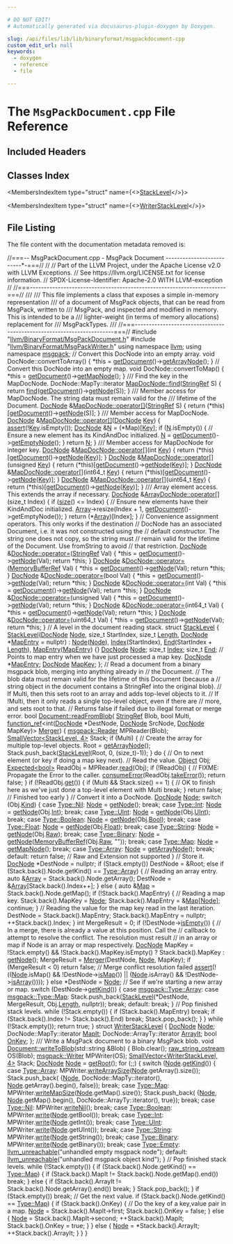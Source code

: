 ```yaml
---

# DO NOT EDIT!
# Automatically generated via docusaurus-plugin-doxygen by Doxygen.

slug: /api/files/lib/lib/binaryformat/msgpackdocument-cpp
custom_edit_url: null
keywords:
  - doxygen
  - reference
  - file

---
```





# The `MsgPackDocument.cpp` File Reference

<DoxygenPage pluginConfig={pluginConfig}>



## Included Headers

<IncludesList>
<IncludesListItem
  filePath="llvm/BinaryFormat/MsgPackDocument.h"
  permalink="/docs/api/files/include/include/llvm/include/llvm/binaryformat/msgpackdocument-h"
  isLocal="true" />
<IncludesListItem
  filePath="llvm/BinaryFormat/MsgPackWriter.h"
  permalink="/docs/api/files/include/include/llvm/include/llvm/binaryformat/msgpackwriter-h"
  isLocal="true" />
</IncludesList>

## Classes Index

<MembersIndex>

<MembersIndexItem
  type="struct"
  name={<><a href="/docs/api/structs/stacklevel">StackLevel</a></>}>
</MembersIndexItem>

<MembersIndexItem
  type="struct"
  name={<><a href="/docs/api/structs/writerstacklevel">WriterStackLevel</a></>}>
</MembersIndexItem>

</MembersIndex>


## File Listing

The file content with the documentation metadata removed is:

<ProgramListing>

<Link id="l00001" /><CodeLine lineNumber="1"><span class="doxyHighlightComment">//===-- MsgPackDocument.cpp - MsgPack Document --------------------------&#42;-===//</span></CodeLine>
<Link id="l00002" /><CodeLine lineNumber="2"><span class="doxyHighlightComment">//</span></CodeLine>
<Link id="l00003" /><CodeLine lineNumber="3"><span class="doxyHighlightComment">// Part of the LLVM Project, under the Apache License v2.0 with LLVM Exceptions.</span></CodeLine>
<Link id="l00004" /><CodeLine lineNumber="4"><span class="doxyHighlightComment">// See https://llvm.org/LICENSE.txt for license information.</span></CodeLine>
<Link id="l00005" /><CodeLine lineNumber="5"><span class="doxyHighlightComment">// SPDX-License-Identifier: Apache-2.0 WITH LLVM-exception</span></CodeLine>
<Link id="l00006" /><CodeLine lineNumber="6"><span class="doxyHighlightComment">//</span></CodeLine>
<Link id="l00007" /><CodeLine lineNumber="7"><span class="doxyHighlightComment">//===----------------------------------------------------------------------===//</span></CodeLine>
<Link id="l00008" /><CodeLine lineNumber="8"><span class="doxyHighlightComment">///</span></CodeLine>
<Link id="l00009" /><CodeLine lineNumber="9"><span class="doxyHighlightComment">/// This file implements a class that exposes a simple in-memory representation</span></CodeLine>
<Link id="l00010" /><CodeLine lineNumber="10"><span class="doxyHighlightComment">/// of a document of MsgPack objects, that can be read from MsgPack, written to</span></CodeLine>
<Link id="l00011" /><CodeLine lineNumber="11"><span class="doxyHighlightComment">/// MsgPack, and inspected and modified in memory. This is intended to be a</span></CodeLine>
<Link id="l00012" /><CodeLine lineNumber="12"><span class="doxyHighlightComment">/// lighter-weight (in terms of memory allocations) replacement for</span></CodeLine>
<Link id="l00013" /><CodeLine lineNumber="13"><span class="doxyHighlightComment">/// MsgPackTypes.</span></CodeLine>
<Link id="l00014" /><CodeLine lineNumber="14"><span class="doxyHighlightComment">///</span></CodeLine>
<Link id="l00015" /><CodeLine lineNumber="15"><span class="doxyHighlightComment">//===----------------------------------------------------------------------===//</span></CodeLine>
<Link id="l00016" /><CodeLine lineNumber="16"></CodeLine>
<Link id="l00017" /><CodeLine lineNumber="17"><span class="doxyHighlightPreprocessor">#include &quot;<a href="/docs/api/files/include/include/llvm/include/llvm/binaryformat/msgpackdocument-h">llvm/BinaryFormat/MsgPackDocument.h</a>&quot;</span></CodeLine>
<Link id="l00018" /><CodeLine lineNumber="18"><span class="doxyHighlightPreprocessor">#include &quot;<a href="/docs/api/files/include/include/llvm/include/llvm/binaryformat/msgpackwriter-h">llvm/BinaryFormat/MsgPackWriter.h</a>&quot;</span></CodeLine>
<Link id="l00019" /><CodeLine lineNumber="19"></CodeLine>
<Link id="l00020" /><CodeLine lineNumber="20"><span class="doxyHighlightKeyword">using namespace </span><span class="doxyHighlight"><a href="/docs/api/namespaces/llvm">llvm</a>;</span></CodeLine>
<Link id="l00021" /><CodeLine lineNumber="21"><span class="doxyHighlightKeyword">using namespace </span><span class="doxyHighlight"><a href="/docs/api/namespaces/llvm/msgpack">msgpack</a>;</span></CodeLine>
<Link id="l00022" /><CodeLine lineNumber="22"></CodeLine>
<Link id="l00023" /><CodeLine lineNumber="23"><span class="doxyHighlightComment">// Convert this DocNode into an empty array.</span></CodeLine>
<Link id="l00024" /><CodeLine lineNumber="24"><span class="doxyHighlightKeywordType">void</span><span class="doxyHighlight"> DocNode::convertToArray() &#123; &#42;</span><span class="doxyHighlightKeyword">this</span><span class="doxyHighlight"> = <a href="/docs/api/classes/llvm/msgpack/docnode/#afb24ac524a469733ad7e1cd3f1de9dc5">getDocument</a>()-&gt;<a href="/docs/api/classes/llvm/msgpack/document/#a6e361fdc7f6a0c9dd44e46c0f020b46e">getArrayNode</a>(); &#125;</span></CodeLine>
<Link id="l00025" /><CodeLine lineNumber="25"></CodeLine>
<Link id="l00026" /><CodeLine lineNumber="26"><span class="doxyHighlightComment">// Convert this DocNode into an empty map.</span></CodeLine>
<Link id="l00027" /><CodeLine lineNumber="27"><span class="doxyHighlightKeywordType">void</span><span class="doxyHighlight"> DocNode::convertToMap() &#123; &#42;</span><span class="doxyHighlightKeyword">this</span><span class="doxyHighlight"> = <a href="/docs/api/classes/llvm/msgpack/docnode/#afb24ac524a469733ad7e1cd3f1de9dc5">getDocument</a>()-&gt;<a href="/docs/api/classes/llvm/msgpack/document/#a47c7647f08d2672561d925ce3c291dd3">getMapNode</a>(); &#125;</span></CodeLine>
<Link id="l00028" /><CodeLine lineNumber="28"></CodeLine>
<Link id="l00029" /><CodeLine lineNumber="29"><span class="doxyHighlightComment">/// Find the key in the MapDocNode.</span></CodeLine>
<Link id="l00030" /><CodeLine lineNumber="30" lineLink="/docs/api/classes/llvm/msgpack/mapdocnode/#a2dea266109363b32fed08d85efa46523"><span class="doxyHighlight">DocNode::MapTy::iterator <a href="/docs/api/classes/llvm/msgpack/mapdocnode/#a27c125345231b036f832814134ea95b4">MapDocNode::find</a>(<a href="/docs/api/classes/llvm/stringref">StringRef</a> S) &#123;</span></CodeLine>
<Link id="l00031" /><CodeLine lineNumber="31"><span class="doxyHighlight">  </span><span class="doxyHighlightKeywordFlow">return</span><span class="doxyHighlight"> <a href="/docs/api/classes/llvm/msgpack/mapdocnode/#a27c125345231b036f832814134ea95b4">find</a>(<a href="/docs/api/classes/llvm/msgpack/docnode/#afb24ac524a469733ad7e1cd3f1de9dc5">getDocument</a>()-&gt;<a href="/docs/api/files/lib/lib/target/lib/target/amdgpu/lib/target/amdgpu/utils/amdgpudelayedmcexpr-cpp/#a3b9e43a5529fa7d4adb2bad70198c9bd">getNode</a>(S));</span></CodeLine>
<Link id="l00032" /><CodeLine lineNumber="32"><span class="doxyHighlight">&#125;</span></CodeLine>
<Link id="l00033" /><CodeLine lineNumber="33"></CodeLine>
<Link id="l00034" /><CodeLine lineNumber="34"><span class="doxyHighlightComment">/// Member access for MapDocNode. The string data must remain valid for the</span></CodeLine>
<Link id="l00035" /><CodeLine lineNumber="35"><span class="doxyHighlightComment">/// lifetime of the Document.</span></CodeLine>
<Link id="l00036" /><CodeLine lineNumber="36" lineLink="/docs/api/classes/llvm/msgpack/mapdocnode/#ab551a82cec3f48431086a831936b7b3e"><span class="doxyHighlight"><a href="/docs/api/classes/llvm/msgpack/docnode/#a0b25c4da6f9e05dd69ef15f988c426a3">DocNode</a> &amp;<a href="/docs/api/classes/llvm/msgpack/mapdocnode/#ab551a82cec3f48431086a831936b7b3e">MapDocNode::operator&#91;&#93;</a>(<a href="/docs/api/classes/llvm/stringref">StringRef</a> S) &#123;</span></CodeLine>
<Link id="l00037" /><CodeLine lineNumber="37"><span class="doxyHighlight">  </span><span class="doxyHighlightKeywordFlow">return</span><span class="doxyHighlight"> (&#42;</span><span class="doxyHighlightKeyword">this</span><span class="doxyHighlight">)&#91;<a href="/docs/api/classes/llvm/msgpack/docnode/#afb24ac524a469733ad7e1cd3f1de9dc5">getDocument</a>()-&gt;<a href="/docs/api/classes/llvm/msgpack/document/#a6d5fb2463b89c95b17ffffcef9cf7f4e">getNode</a>(S)&#93;;</span></CodeLine>
<Link id="l00038" /><CodeLine lineNumber="38"><span class="doxyHighlight">&#125;</span></CodeLine>
<Link id="l00039" /><CodeLine lineNumber="39"></CodeLine>
<Link id="l00040" /><CodeLine lineNumber="40"><span class="doxyHighlightComment">/// Member access for MapDocNode.</span></CodeLine>
<Link id="l00041" /><CodeLine lineNumber="41" lineLink="/docs/api/classes/llvm/msgpack/mapdocnode/#aeda90977a3a2d3a4ebf597cbd7b29694"><span class="doxyHighlight"><a href="/docs/api/classes/llvm/msgpack/docnode/#a0b25c4da6f9e05dd69ef15f988c426a3">DocNode</a> &amp;<a href="/docs/api/classes/llvm/msgpack/mapdocnode/#ab551a82cec3f48431086a831936b7b3e">MapDocNode::operator&#91;&#93;</a>(<a href="/docs/api/classes/llvm/msgpack/docnode/#a0b25c4da6f9e05dd69ef15f988c426a3">DocNode</a> <a href="/docs/api/namespaces/llvm/#a98c6256d0644613c6b5b3e2ef06ef5ce">Key</a>) &#123;</span></CodeLine>
<Link id="l00042" /><CodeLine lineNumber="42"><span class="doxyHighlight">  <a href="/docs/api/files/lib/lib/target/lib/target/amdgpu/silowercontrolflow-cpp/#a4868c5d81c5ccc98c47aeab6244346a0">assert</a>(!<a href="/docs/api/namespaces/llvm/#a98c6256d0644613c6b5b3e2ef06ef5ce">Key</a>.isEmpty());</span></CodeLine>
<Link id="l00043" /><CodeLine lineNumber="43"><span class="doxyHighlight">  <a href="/docs/api/classes/llvm/msgpack/docnode/#a0b25c4da6f9e05dd69ef15f988c426a3">DocNode</a> &amp;<a href="/docs/api/files/lib/lib/support/regcomp-c/#a0240ac851181b84ac374872dc5434ee4">N</a> = (&#42;Map)&#91;<a href="/docs/api/namespaces/llvm/#a98c6256d0644613c6b5b3e2ef06ef5ce">Key</a>&#93;;</span></CodeLine>
<Link id="l00044" /><CodeLine lineNumber="44"><span class="doxyHighlight">  </span><span class="doxyHighlightKeywordFlow">if</span><span class="doxyHighlight"> (<a href="/docs/api/files/lib/lib/support/regcomp-c/#a0240ac851181b84ac374872dc5434ee4">N</a>.isEmpty()) &#123;</span></CodeLine>
<Link id="l00045" /><CodeLine lineNumber="45"><span class="doxyHighlight">    </span><span class="doxyHighlightComment">// Ensure a new element has its KindAndDoc initialized.</span></CodeLine>
<Link id="l00046" /><CodeLine lineNumber="46"><span class="doxyHighlight">    <a href="/docs/api/files/lib/lib/support/regcomp-c/#a0240ac851181b84ac374872dc5434ee4">N</a> = <a href="/docs/api/classes/llvm/msgpack/docnode/#afb24ac524a469733ad7e1cd3f1de9dc5">getDocument</a>()-&gt;<a href="/docs/api/classes/llvm/msgpack/document/#a58d0878f182d83be836a4081448a16b1">getEmptyNode</a>();</span></CodeLine>
<Link id="l00047" /><CodeLine lineNumber="47"><span class="doxyHighlight">  &#125;</span></CodeLine>
<Link id="l00048" /><CodeLine lineNumber="48"><span class="doxyHighlight">  </span><span class="doxyHighlightKeywordFlow">return</span><span class="doxyHighlight"> <a href="/docs/api/files/lib/lib/support/regcomp-c/#a0240ac851181b84ac374872dc5434ee4">N</a>;</span></CodeLine>
<Link id="l00049" /><CodeLine lineNumber="49"><span class="doxyHighlight">&#125;</span></CodeLine>
<Link id="l00050" /><CodeLine lineNumber="50"></CodeLine>
<Link id="l00051" /><CodeLine lineNumber="51"><span class="doxyHighlightComment">/// Member access for MapDocNode for integer key.</span></CodeLine>
<Link id="l00052" /><CodeLine lineNumber="52" lineLink="/docs/api/classes/llvm/msgpack/mapdocnode/#ad0438521060cc6dfd4b8b72efe3001e0"><span class="doxyHighlight"><a href="/docs/api/classes/llvm/msgpack/docnode/#a0b25c4da6f9e05dd69ef15f988c426a3">DocNode</a> &amp;<a href="/docs/api/classes/llvm/msgpack/mapdocnode/#ab551a82cec3f48431086a831936b7b3e">MapDocNode::operator&#91;&#93;</a>(</span><span class="doxyHighlightKeywordType">int</span><span class="doxyHighlight"> <a href="/docs/api/namespaces/llvm/#a98c6256d0644613c6b5b3e2ef06ef5ce">Key</a>) &#123;</span></CodeLine>
<Link id="l00053" /><CodeLine lineNumber="53"><span class="doxyHighlight">  </span><span class="doxyHighlightKeywordFlow">return</span><span class="doxyHighlight"> (&#42;</span><span class="doxyHighlightKeyword">this</span><span class="doxyHighlight">)&#91;<a href="/docs/api/classes/llvm/msgpack/docnode/#afb24ac524a469733ad7e1cd3f1de9dc5">getDocument</a>()-&gt;<a href="/docs/api/classes/llvm/msgpack/document/#a6d5fb2463b89c95b17ffffcef9cf7f4e">getNode</a>(<a href="/docs/api/namespaces/llvm/#a98c6256d0644613c6b5b3e2ef06ef5ce">Key</a>)&#93;;</span></CodeLine>
<Link id="l00054" /><CodeLine lineNumber="54"><span class="doxyHighlight">&#125;</span></CodeLine>
<Link id="l00055" /><CodeLine lineNumber="55" lineLink="/docs/api/classes/llvm/msgpack/mapdocnode/#a1b037777503503f8a729ae8004625673"><span class="doxyHighlight"><a href="/docs/api/classes/llvm/msgpack/docnode/#a0b25c4da6f9e05dd69ef15f988c426a3">DocNode</a> &amp;<a href="/docs/api/classes/llvm/msgpack/mapdocnode/#ab551a82cec3f48431086a831936b7b3e">MapDocNode::operator&#91;&#93;</a>(</span><span class="doxyHighlightKeywordType">unsigned</span><span class="doxyHighlight"> <a href="/docs/api/namespaces/llvm/#a98c6256d0644613c6b5b3e2ef06ef5ce">Key</a>) &#123;</span></CodeLine>
<Link id="l00056" /><CodeLine lineNumber="56"><span class="doxyHighlight">  </span><span class="doxyHighlightKeywordFlow">return</span><span class="doxyHighlight"> (&#42;</span><span class="doxyHighlightKeyword">this</span><span class="doxyHighlight">)&#91;<a href="/docs/api/classes/llvm/msgpack/docnode/#afb24ac524a469733ad7e1cd3f1de9dc5">getDocument</a>()-&gt;<a href="/docs/api/classes/llvm/msgpack/document/#a6d5fb2463b89c95b17ffffcef9cf7f4e">getNode</a>(<a href="/docs/api/namespaces/llvm/#a98c6256d0644613c6b5b3e2ef06ef5ce">Key</a>)&#93;;</span></CodeLine>
<Link id="l00057" /><CodeLine lineNumber="57"><span class="doxyHighlight">&#125;</span></CodeLine>
<Link id="l00058" /><CodeLine lineNumber="58" lineLink="/docs/api/classes/llvm/msgpack/mapdocnode/#a43d0afd4345b22cc90030df145e32140"><span class="doxyHighlight"><a href="/docs/api/classes/llvm/msgpack/docnode/#a0b25c4da6f9e05dd69ef15f988c426a3">DocNode</a> &amp;<a href="/docs/api/classes/llvm/msgpack/mapdocnode/#ab551a82cec3f48431086a831936b7b3e">MapDocNode::operator&#91;&#93;</a>(int64&#95;t <a href="/docs/api/namespaces/llvm/#a98c6256d0644613c6b5b3e2ef06ef5ce">Key</a>) &#123;</span></CodeLine>
<Link id="l00059" /><CodeLine lineNumber="59"><span class="doxyHighlight">  </span><span class="doxyHighlightKeywordFlow">return</span><span class="doxyHighlight"> (&#42;</span><span class="doxyHighlightKeyword">this</span><span class="doxyHighlight">)&#91;<a href="/docs/api/classes/llvm/msgpack/docnode/#afb24ac524a469733ad7e1cd3f1de9dc5">getDocument</a>()-&gt;<a href="/docs/api/classes/llvm/msgpack/document/#a6d5fb2463b89c95b17ffffcef9cf7f4e">getNode</a>(<a href="/docs/api/namespaces/llvm/#a98c6256d0644613c6b5b3e2ef06ef5ce">Key</a>)&#93;;</span></CodeLine>
<Link id="l00060" /><CodeLine lineNumber="60"><span class="doxyHighlight">&#125;</span></CodeLine>
<Link id="l00061" /><CodeLine lineNumber="61" lineLink="/docs/api/classes/llvm/msgpack/mapdocnode/#a84e54eb8048e5f3b4eca3f8e129fd598"><span class="doxyHighlight"><a href="/docs/api/classes/llvm/msgpack/docnode/#a0b25c4da6f9e05dd69ef15f988c426a3">DocNode</a> &amp;<a href="/docs/api/classes/llvm/msgpack/mapdocnode/#ab551a82cec3f48431086a831936b7b3e">MapDocNode::operator&#91;&#93;</a>(uint64&#95;t <a href="/docs/api/namespaces/llvm/#a98c6256d0644613c6b5b3e2ef06ef5ce">Key</a>) &#123;</span></CodeLine>
<Link id="l00062" /><CodeLine lineNumber="62"><span class="doxyHighlight">  </span><span class="doxyHighlightKeywordFlow">return</span><span class="doxyHighlight"> (&#42;</span><span class="doxyHighlightKeyword">this</span><span class="doxyHighlight">)&#91;<a href="/docs/api/classes/llvm/msgpack/docnode/#afb24ac524a469733ad7e1cd3f1de9dc5">getDocument</a>()-&gt;<a href="/docs/api/classes/llvm/msgpack/document/#a6d5fb2463b89c95b17ffffcef9cf7f4e">getNode</a>(<a href="/docs/api/namespaces/llvm/#a98c6256d0644613c6b5b3e2ef06ef5ce">Key</a>)&#93;;</span></CodeLine>
<Link id="l00063" /><CodeLine lineNumber="63"><span class="doxyHighlight">&#125;</span></CodeLine>
<Link id="l00064" /><CodeLine lineNumber="64"></CodeLine>
<Link id="l00065" /><CodeLine lineNumber="65"><span class="doxyHighlightComment">/// Array element access. This extends the array if necessary.</span></CodeLine>
<Link id="l00066" /><CodeLine lineNumber="66" lineLink="/docs/api/classes/llvm/msgpack/arraydocnode/#a9df88e85c1ec39c1604e13c22e38f3ef"><span class="doxyHighlight"><a href="/docs/api/classes/llvm/msgpack/docnode/#a0b25c4da6f9e05dd69ef15f988c426a3">DocNode</a> &amp;<a href="/docs/api/classes/llvm/msgpack/arraydocnode/#a9df88e85c1ec39c1604e13c22e38f3ef">ArrayDocNode::operator&#91;&#93;</a>(</span><span class="doxyHighlightKeywordType">size&#95;t</span><span class="doxyHighlight"> Index) &#123;</span></CodeLine>
<Link id="l00067" /><CodeLine lineNumber="67"><span class="doxyHighlight">  </span><span class="doxyHighlightKeywordFlow">if</span><span class="doxyHighlight"> (<a href="/docs/api/classes/llvm/msgpack/arraydocnode/#aea55f8d3f2ce25ead106e0ff9bc8f28f">size</a>() &lt;= Index) &#123;</span></CodeLine>
<Link id="l00068" /><CodeLine lineNumber="68"><span class="doxyHighlight">    </span><span class="doxyHighlightComment">// Ensure new elements have their KindAndDoc initialized.</span></CodeLine>
<Link id="l00069" /><CodeLine lineNumber="69"><span class="doxyHighlight">    <a href="/docs/api/classes/llvm/msgpack/docnode/#a603b51266c0e0421d37f7cc6cd6fb20b">Array</a>-&gt;resize(Index + 1, <a href="/docs/api/classes/llvm/msgpack/docnode/#afb24ac524a469733ad7e1cd3f1de9dc5">getDocument</a>()-&gt;getEmptyNode());</span></CodeLine>
<Link id="l00070" /><CodeLine lineNumber="70"><span class="doxyHighlight">  &#125;</span></CodeLine>
<Link id="l00071" /><CodeLine lineNumber="71"><span class="doxyHighlight">  </span><span class="doxyHighlightKeywordFlow">return</span><span class="doxyHighlight"> (&#42;<a href="/docs/api/classes/llvm/msgpack/docnode/#a603b51266c0e0421d37f7cc6cd6fb20b">Array</a>)&#91;Index&#93;;</span></CodeLine>
<Link id="l00072" /><CodeLine lineNumber="72"><span class="doxyHighlight">&#125;</span></CodeLine>
<Link id="l00073" /><CodeLine lineNumber="73"></CodeLine>
<Link id="l00074" /><CodeLine lineNumber="74"><span class="doxyHighlightComment">// Convenience assignment operators. This only works if the destination</span></CodeLine>
<Link id="l00075" /><CodeLine lineNumber="75"><span class="doxyHighlightComment">// DocNode has an associated Document, i.e. it was not constructed using the</span></CodeLine>
<Link id="l00076" /><CodeLine lineNumber="76"><span class="doxyHighlightComment">// default constructor. The string one does not copy, so the string must</span></CodeLine>
<Link id="l00077" /><CodeLine lineNumber="77"><span class="doxyHighlightComment">// remain valid for the lifetime of the Document. Use fromString to avoid</span></CodeLine>
<Link id="l00078" /><CodeLine lineNumber="78"><span class="doxyHighlightComment">// that restriction.</span></CodeLine>
<Link id="l00079" /><CodeLine lineNumber="79" lineLink="/docs/api/classes/llvm/msgpack/docnode/#a3b9b31645cb2a12ab5c315725ba367b1"><span class="doxyHighlight"><a href="/docs/api/classes/llvm/msgpack/docnode/#a0b25c4da6f9e05dd69ef15f988c426a3">DocNode</a> &amp;<a href="/docs/api/classes/llvm/msgpack/docnode/#add2f7af8865179511cd97536891b2a9b">DocNode::operator=</a>(<a href="/docs/api/classes/llvm/stringref">StringRef</a> Val) &#123;</span></CodeLine>
<Link id="l00080" /><CodeLine lineNumber="80"><span class="doxyHighlight">  &#42;</span><span class="doxyHighlightKeyword">this</span><span class="doxyHighlight"> = <a href="/docs/api/classes/llvm/msgpack/docnode/#afb24ac524a469733ad7e1cd3f1de9dc5">getDocument</a>()-&gt;<a href="/docs/api/classes/llvm/msgpack/document/#a6d5fb2463b89c95b17ffffcef9cf7f4e">getNode</a>(Val);</span></CodeLine>
<Link id="l00081" /><CodeLine lineNumber="81"><span class="doxyHighlight">  </span><span class="doxyHighlightKeywordFlow">return</span><span class="doxyHighlight"> &#42;</span><span class="doxyHighlightKeyword">this</span><span class="doxyHighlight">;</span></CodeLine>
<Link id="l00082" /><CodeLine lineNumber="82"><span class="doxyHighlight">&#125;</span></CodeLine>
<Link id="l00083" /><CodeLine lineNumber="83" lineLink="/docs/api/classes/llvm/msgpack/docnode/#ae799c9c9dda75bf386ee714a0db638a8"><span class="doxyHighlight"><a href="/docs/api/classes/llvm/msgpack/docnode/#a0b25c4da6f9e05dd69ef15f988c426a3">DocNode</a> &amp;<a href="/docs/api/classes/llvm/msgpack/docnode/#add2f7af8865179511cd97536891b2a9b">DocNode::operator=</a>(<a href="/docs/api/classes/llvm/memorybufferref">MemoryBufferRef</a> Val) &#123;</span></CodeLine>
<Link id="l00084" /><CodeLine lineNumber="84"><span class="doxyHighlight">  &#42;</span><span class="doxyHighlightKeyword">this</span><span class="doxyHighlight"> = <a href="/docs/api/classes/llvm/msgpack/docnode/#afb24ac524a469733ad7e1cd3f1de9dc5">getDocument</a>()-&gt;<a href="/docs/api/classes/llvm/msgpack/document/#a6d5fb2463b89c95b17ffffcef9cf7f4e">getNode</a>(Val);</span></CodeLine>
<Link id="l00085" /><CodeLine lineNumber="85"><span class="doxyHighlight">  </span><span class="doxyHighlightKeywordFlow">return</span><span class="doxyHighlight"> &#42;</span><span class="doxyHighlightKeyword">this</span><span class="doxyHighlight">;</span></CodeLine>
<Link id="l00086" /><CodeLine lineNumber="86"><span class="doxyHighlight">&#125;</span></CodeLine>
<Link id="l00087" /><CodeLine lineNumber="87" lineLink="/docs/api/classes/llvm/msgpack/docnode/#a85f28c20e0b68d334f63d60d21ab7109"><span class="doxyHighlight"><a href="/docs/api/classes/llvm/msgpack/docnode/#a0b25c4da6f9e05dd69ef15f988c426a3">DocNode</a> &amp;<a href="/docs/api/classes/llvm/msgpack/docnode/#add2f7af8865179511cd97536891b2a9b">DocNode::operator=</a>(</span><span class="doxyHighlightKeywordType">bool</span><span class="doxyHighlight"> Val) &#123;</span></CodeLine>
<Link id="l00088" /><CodeLine lineNumber="88"><span class="doxyHighlight">  &#42;</span><span class="doxyHighlightKeyword">this</span><span class="doxyHighlight"> = <a href="/docs/api/classes/llvm/msgpack/docnode/#afb24ac524a469733ad7e1cd3f1de9dc5">getDocument</a>()-&gt;<a href="/docs/api/classes/llvm/msgpack/document/#a6d5fb2463b89c95b17ffffcef9cf7f4e">getNode</a>(Val);</span></CodeLine>
<Link id="l00089" /><CodeLine lineNumber="89"><span class="doxyHighlight">  </span><span class="doxyHighlightKeywordFlow">return</span><span class="doxyHighlight"> &#42;</span><span class="doxyHighlightKeyword">this</span><span class="doxyHighlight">;</span></CodeLine>
<Link id="l00090" /><CodeLine lineNumber="90"><span class="doxyHighlight">&#125;</span></CodeLine>
<Link id="l00091" /><CodeLine lineNumber="91" lineLink="/docs/api/classes/llvm/msgpack/docnode/#a4f88e6587461103193f66c63999b6b36"><span class="doxyHighlight"><a href="/docs/api/classes/llvm/msgpack/docnode/#a0b25c4da6f9e05dd69ef15f988c426a3">DocNode</a> &amp;<a href="/docs/api/classes/llvm/msgpack/docnode/#add2f7af8865179511cd97536891b2a9b">DocNode::operator=</a>(</span><span class="doxyHighlightKeywordType">int</span><span class="doxyHighlight"> Val) &#123;</span></CodeLine>
<Link id="l00092" /><CodeLine lineNumber="92"><span class="doxyHighlight">  &#42;</span><span class="doxyHighlightKeyword">this</span><span class="doxyHighlight"> = <a href="/docs/api/classes/llvm/msgpack/docnode/#afb24ac524a469733ad7e1cd3f1de9dc5">getDocument</a>()-&gt;<a href="/docs/api/classes/llvm/msgpack/document/#a6d5fb2463b89c95b17ffffcef9cf7f4e">getNode</a>(Val);</span></CodeLine>
<Link id="l00093" /><CodeLine lineNumber="93"><span class="doxyHighlight">  </span><span class="doxyHighlightKeywordFlow">return</span><span class="doxyHighlight"> &#42;</span><span class="doxyHighlightKeyword">this</span><span class="doxyHighlight">;</span></CodeLine>
<Link id="l00094" /><CodeLine lineNumber="94"><span class="doxyHighlight">&#125;</span></CodeLine>
<Link id="l00095" /><CodeLine lineNumber="95" lineLink="/docs/api/classes/llvm/msgpack/docnode/#ad31b00a8fa469faa012f219a7f9466a1"><span class="doxyHighlight"><a href="/docs/api/classes/llvm/msgpack/docnode/#a0b25c4da6f9e05dd69ef15f988c426a3">DocNode</a> &amp;<a href="/docs/api/classes/llvm/msgpack/docnode/#add2f7af8865179511cd97536891b2a9b">DocNode::operator=</a>(</span><span class="doxyHighlightKeywordType">unsigned</span><span class="doxyHighlight"> Val) &#123;</span></CodeLine>
<Link id="l00096" /><CodeLine lineNumber="96"><span class="doxyHighlight">  &#42;</span><span class="doxyHighlightKeyword">this</span><span class="doxyHighlight"> = <a href="/docs/api/classes/llvm/msgpack/docnode/#afb24ac524a469733ad7e1cd3f1de9dc5">getDocument</a>()-&gt;<a href="/docs/api/classes/llvm/msgpack/document/#a6d5fb2463b89c95b17ffffcef9cf7f4e">getNode</a>(Val);</span></CodeLine>
<Link id="l00097" /><CodeLine lineNumber="97"><span class="doxyHighlight">  </span><span class="doxyHighlightKeywordFlow">return</span><span class="doxyHighlight"> &#42;</span><span class="doxyHighlightKeyword">this</span><span class="doxyHighlight">;</span></CodeLine>
<Link id="l00098" /><CodeLine lineNumber="98"><span class="doxyHighlight">&#125;</span></CodeLine>
<Link id="l00099" /><CodeLine lineNumber="99" lineLink="/docs/api/classes/llvm/msgpack/docnode/#a091cbf7795bca9759a7f6aa86c692dfc"><span class="doxyHighlight"><a href="/docs/api/classes/llvm/msgpack/docnode/#a0b25c4da6f9e05dd69ef15f988c426a3">DocNode</a> &amp;<a href="/docs/api/classes/llvm/msgpack/docnode/#add2f7af8865179511cd97536891b2a9b">DocNode::operator=</a>(int64&#95;t Val) &#123;</span></CodeLine>
<Link id="l00100" /><CodeLine lineNumber="100"><span class="doxyHighlight">  &#42;</span><span class="doxyHighlightKeyword">this</span><span class="doxyHighlight"> = <a href="/docs/api/classes/llvm/msgpack/docnode/#afb24ac524a469733ad7e1cd3f1de9dc5">getDocument</a>()-&gt;<a href="/docs/api/classes/llvm/msgpack/document/#a6d5fb2463b89c95b17ffffcef9cf7f4e">getNode</a>(Val);</span></CodeLine>
<Link id="l00101" /><CodeLine lineNumber="101"><span class="doxyHighlight">  </span><span class="doxyHighlightKeywordFlow">return</span><span class="doxyHighlight"> &#42;</span><span class="doxyHighlightKeyword">this</span><span class="doxyHighlight">;</span></CodeLine>
<Link id="l00102" /><CodeLine lineNumber="102"><span class="doxyHighlight">&#125;</span></CodeLine>
<Link id="l00103" /><CodeLine lineNumber="103" lineLink="/docs/api/classes/llvm/msgpack/docnode/#a0312cc6e961a6b29ea43d313e17f3009"><span class="doxyHighlight"><a href="/docs/api/classes/llvm/msgpack/docnode/#a0b25c4da6f9e05dd69ef15f988c426a3">DocNode</a> &amp;<a href="/docs/api/classes/llvm/msgpack/docnode/#add2f7af8865179511cd97536891b2a9b">DocNode::operator=</a>(uint64&#95;t Val) &#123;</span></CodeLine>
<Link id="l00104" /><CodeLine lineNumber="104"><span class="doxyHighlight">  &#42;</span><span class="doxyHighlightKeyword">this</span><span class="doxyHighlight"> = <a href="/docs/api/classes/llvm/msgpack/docnode/#afb24ac524a469733ad7e1cd3f1de9dc5">getDocument</a>()-&gt;<a href="/docs/api/classes/llvm/msgpack/document/#a6d5fb2463b89c95b17ffffcef9cf7f4e">getNode</a>(Val);</span></CodeLine>
<Link id="l00105" /><CodeLine lineNumber="105"><span class="doxyHighlight">  </span><span class="doxyHighlightKeywordFlow">return</span><span class="doxyHighlight"> &#42;</span><span class="doxyHighlightKeyword">this</span><span class="doxyHighlight">;</span></CodeLine>
<Link id="l00106" /><CodeLine lineNumber="106"><span class="doxyHighlight">&#125;</span></CodeLine>
<Link id="l00107" /><CodeLine lineNumber="107"></CodeLine>
<Link id="l00108" /><CodeLine lineNumber="108"><span class="doxyHighlightComment">// A level in the document reading stack.</span></CodeLine>
<Link id="l00109" /><CodeLine lineNumber="109" lineLink="/docs/api/structs/stacklevel"><span class="doxyHighlightKeyword">struct </span><span class="doxyHighlight"><a href="/docs/api/structs/stacklevel/#a0841b0d39d8af801c1d14fe86add47bf">StackLevel</a> &#123;</span></CodeLine>
<Link id="l00110" /><CodeLine lineNumber="110" lineLink="/docs/api/structs/stacklevel/#a0841b0d39d8af801c1d14fe86add47bf"><span class="doxyHighlight">  <a href="/docs/api/structs/stacklevel/#a0841b0d39d8af801c1d14fe86add47bf">StackLevel</a>(<a href="/docs/api/classes/llvm/msgpack/docnode">DocNode</a> <a href="/docs/api/structs/stacklevel/#a605e159c8f7501132ad6dd8ce1a4f889">Node</a>, </span><span class="doxyHighlightKeywordType">size&#95;t</span><span class="doxyHighlight"> StartIndex, </span><span class="doxyHighlightKeywordType">size&#95;t</span><span class="doxyHighlight"> <a href="/docs/api/namespaces/llvm/#a05f5b9a11bdcc5feba62899f95dcf878af6d9f1c7b49b7601fae6a545002a6763">Length</a>,</span></CodeLine>
<Link id="l00111" /><CodeLine lineNumber="111"><span class="doxyHighlight">             <a href="/docs/api/classes/llvm/msgpack/docnode">DocNode</a> &#42;<a href="/docs/api/structs/stacklevel/#a1d6733ed3c7cdf02be79340e6992fa89">MapEntry</a> = </span><span class="doxyHighlightKeyword">nullptr</span><span class="doxyHighlight">)</span></CodeLine>
<Link id="l00112" /><CodeLine lineNumber="112"><span class="doxyHighlight">      : <a href="/docs/api/structs/stacklevel/#a605e159c8f7501132ad6dd8ce1a4f889">Node</a>(<a href="/docs/api/structs/stacklevel/#a605e159c8f7501132ad6dd8ce1a4f889">Node</a>), <a href="/docs/api/structs/stacklevel/#a9cce10491dfe6b6f937b2c979c3d81c5">Index</a>(StartIndex), <a href="/docs/api/structs/stacklevel/#a85a2b0491ec08a3905363c81e58b6816">End</a>(StartIndex + <a href="/docs/api/namespaces/llvm/#a05f5b9a11bdcc5feba62899f95dcf878af6d9f1c7b49b7601fae6a545002a6763">Length</a>),</span></CodeLine>
<Link id="l00113" /><CodeLine lineNumber="113"><span class="doxyHighlight">        <a href="/docs/api/structs/stacklevel/#a1d6733ed3c7cdf02be79340e6992fa89">MapEntry</a>(<a href="/docs/api/structs/stacklevel/#a1d6733ed3c7cdf02be79340e6992fa89">MapEntry</a>) &#123;&#125;</span></CodeLine>
<Link id="l00114" /><CodeLine lineNumber="114" lineLink="/docs/api/structs/stacklevel/#a605e159c8f7501132ad6dd8ce1a4f889"><span class="doxyHighlight">  <a href="/docs/api/classes/llvm/msgpack/docnode">DocNode</a> <a href="/docs/api/structs/stacklevel/#a605e159c8f7501132ad6dd8ce1a4f889">Node</a>;</span></CodeLine>
<Link id="l00115" /><CodeLine lineNumber="115" lineLink="/docs/api/structs/stacklevel/#a9cce10491dfe6b6f937b2c979c3d81c5"><span class="doxyHighlight">  </span><span class="doxyHighlightKeywordType">size&#95;t</span><span class="doxyHighlight"> <a href="/docs/api/structs/stacklevel/#a9cce10491dfe6b6f937b2c979c3d81c5">Index</a>;</span></CodeLine>
<Link id="l00116" /><CodeLine lineNumber="116" lineLink="/docs/api/structs/stacklevel/#a85a2b0491ec08a3905363c81e58b6816"><span class="doxyHighlight">  </span><span class="doxyHighlightKeywordType">size&#95;t</span><span class="doxyHighlight"> <a href="/docs/api/structs/stacklevel/#a85a2b0491ec08a3905363c81e58b6816">End</a>;</span></CodeLine>
<Link id="l00117" /><CodeLine lineNumber="117"><span class="doxyHighlight">  </span><span class="doxyHighlightComment">// Points to map entry when we have just processed a map key.</span></CodeLine>
<Link id="l00118" /><CodeLine lineNumber="118" lineLink="/docs/api/structs/stacklevel/#a1d6733ed3c7cdf02be79340e6992fa89"><span class="doxyHighlight">  <a href="/docs/api/classes/llvm/msgpack/docnode">DocNode</a> &#42;<a href="/docs/api/structs/stacklevel/#a1d6733ed3c7cdf02be79340e6992fa89">MapEntry</a>;</span></CodeLine>
<Link id="l00119" /><CodeLine lineNumber="119" lineLink="/docs/api/structs/stacklevel/#aec05acf887f731fa8bc0958881070fa3"><span class="doxyHighlight">  <a href="/docs/api/classes/llvm/msgpack/docnode">DocNode</a> <a href="/docs/api/structs/stacklevel/#aec05acf887f731fa8bc0958881070fa3">MapKey</a>;</span></CodeLine>
<Link id="l00120" /><CodeLine lineNumber="120"><span class="doxyHighlight">&#125;;</span></CodeLine>
<Link id="l00121" /><CodeLine lineNumber="121"></CodeLine>
<Link id="l00122" /><CodeLine lineNumber="122"><span class="doxyHighlightComment">// Read a document from a binary msgpack blob, merging into anything already in</span></CodeLine>
<Link id="l00123" /><CodeLine lineNumber="123"><span class="doxyHighlightComment">// the Document.</span></CodeLine>
<Link id="l00124" /><CodeLine lineNumber="124"><span class="doxyHighlightComment">// The blob data must remain valid for the lifetime of this Document (because a</span></CodeLine>
<Link id="l00125" /><CodeLine lineNumber="125"><span class="doxyHighlightComment">// string object in the document contains a StringRef into the original blob).</span></CodeLine>
<Link id="l00126" /><CodeLine lineNumber="126"><span class="doxyHighlightComment">// If Multi, then this sets root to an array and adds top-level objects to it.</span></CodeLine>
<Link id="l00127" /><CodeLine lineNumber="127"><span class="doxyHighlightComment">// If !Multi, then it only reads a single top-level object, even if there are</span></CodeLine>
<Link id="l00128" /><CodeLine lineNumber="128"><span class="doxyHighlightComment">// more, and sets root to that.</span></CodeLine>
<Link id="l00129" /><CodeLine lineNumber="129"><span class="doxyHighlightComment">// Returns false if failed due to illegal format or merge error.</span></CodeLine>
<Link id="l00130" /><CodeLine lineNumber="130"></CodeLine>
<Link id="l00131" /><CodeLine lineNumber="131" lineLink="/docs/api/classes/llvm/msgpack/document/#aa1132fee67332a4c0a707984b97f9b52"><span class="doxyHighlightKeywordType">bool</span><span class="doxyHighlight"> <a href="/docs/api/classes/llvm/msgpack/document/#aa1132fee67332a4c0a707984b97f9b52">Document::readFromBlob</a>(</span></CodeLine>
<Link id="l00132" /><CodeLine lineNumber="132"><span class="doxyHighlight">    <a href="/docs/api/classes/llvm/stringref">StringRef</a> Blob, </span><span class="doxyHighlightKeywordType">bool</span><span class="doxyHighlight"> Multi,</span></CodeLine>
<Link id="l00133" /><CodeLine lineNumber="133"><span class="doxyHighlight">    <a href="/docs/api/classes/llvm/function-ref">function&#95;ref</a>&lt;</span><span class="doxyHighlightKeywordType">int</span><span class="doxyHighlight">(<a href="/docs/api/classes/llvm/msgpack/docnode">DocNode</a> &#42;DestNode, <a href="/docs/api/classes/llvm/msgpack/docnode">DocNode</a> SrcNode, <a href="/docs/api/classes/llvm/msgpack/docnode">DocNode</a> MapKey)&gt;</span></CodeLine>
<Link id="l00134" /><CodeLine lineNumber="134"><span class="doxyHighlight">        <a href="/docs/api/files/lib/lib/target/lib/target/amdgpu/r600optimizevectorregisters-cpp/#ae6d00e421255752875ef3bd9919bb05a">Merger</a>) &#123;</span></CodeLine>
<Link id="l00135" /><CodeLine lineNumber="135"><span class="doxyHighlight">  <a href="/docs/api/classes/llvm/msgpack/reader">msgpack::Reader</a> MPReader(Blob);</span></CodeLine>
<Link id="l00136" /><CodeLine lineNumber="136"><span class="doxyHighlight">  <a href="/docs/api/classes/llvm/smallvector">SmallVector&lt;StackLevel, 4&gt;</a> Stack;</span></CodeLine>
<Link id="l00137" /><CodeLine lineNumber="137"><span class="doxyHighlight">  </span><span class="doxyHighlightKeywordFlow">if</span><span class="doxyHighlight"> (Multi) &#123;</span></CodeLine>
<Link id="l00138" /><CodeLine lineNumber="138"><span class="doxyHighlight">    </span><span class="doxyHighlightComment">// Create the array for multiple top-level objects.</span></CodeLine>
<Link id="l00139" /><CodeLine lineNumber="139"><span class="doxyHighlight">    Root = <a href="/docs/api/classes/llvm/msgpack/document/#a6e361fdc7f6a0c9dd44e46c0f020b46e">getArrayNode</a>();</span></CodeLine>
<Link id="l00140" /><CodeLine lineNumber="140"><span class="doxyHighlight">    Stack.push&#95;back(<a href="/docs/api/structs/stacklevel">StackLevel</a>(Root, 0, (</span><span class="doxyHighlightKeywordType">size&#95;t</span><span class="doxyHighlight">)-1));</span></CodeLine>
<Link id="l00141" /><CodeLine lineNumber="141"><span class="doxyHighlight">  &#125;</span></CodeLine>
<Link id="l00142" /><CodeLine lineNumber="142"><span class="doxyHighlight">  </span><span class="doxyHighlightKeywordFlow">do</span><span class="doxyHighlight"> &#123;</span></CodeLine>
<Link id="l00143" /><CodeLine lineNumber="143"><span class="doxyHighlight">    </span><span class="doxyHighlightComment">// On to next element (or key if doing a map key next).</span></CodeLine>
<Link id="l00144" /><CodeLine lineNumber="144"><span class="doxyHighlight">    </span><span class="doxyHighlightComment">// Read the value.</span></CodeLine>
<Link id="l00145" /><CodeLine lineNumber="145"><span class="doxyHighlight">    <a href="/docs/api/structs/llvm/msgpack/object">Object</a> Obj;</span></CodeLine>
<Link id="l00146" /><CodeLine lineNumber="146"><span class="doxyHighlight">    <a href="/docs/api/classes/llvm/expected">Expected&lt;bool&gt;</a> ReadObj = MPReader.<a href="/docs/api/classes/llvm/msgpack/reader/#a4f20ee2ca37e3839b73900aef8e26ac5">read</a>(Obj);</span></CodeLine>
<Link id="l00147" /><CodeLine lineNumber="147"><span class="doxyHighlight">    </span><span class="doxyHighlightKeywordFlow">if</span><span class="doxyHighlight"> (!ReadObj) &#123;</span></CodeLine>
<Link id="l00148" /><CodeLine lineNumber="148"><span class="doxyHighlight">      </span><span class="doxyHighlightComment">// FIXME: Propagate the Error to the caller.</span></CodeLine>
<Link id="l00149" /><CodeLine lineNumber="149"><span class="doxyHighlight">      <a href="/docs/api/namespaces/llvm/#aee0e70be66536b9ef7b65ae2e5a45959">consumeError</a>(ReadObj.<a href="/docs/api/classes/llvm/expected/#a94789df4ebd03dc008e8adebaa66ac1f">takeError</a>());</span></CodeLine>
<Link id="l00150" /><CodeLine lineNumber="150"><span class="doxyHighlight">      </span><span class="doxyHighlightKeywordFlow">return</span><span class="doxyHighlight"> </span><span class="doxyHighlightKeyword">false</span><span class="doxyHighlight">;</span></CodeLine>
<Link id="l00151" /><CodeLine lineNumber="151"><span class="doxyHighlight">    &#125;</span></CodeLine>
<Link id="l00152" /><CodeLine lineNumber="152"><span class="doxyHighlight">    </span><span class="doxyHighlightKeywordFlow">if</span><span class="doxyHighlight"> (!ReadObj.<a href="/docs/api/classes/llvm/expected/#ad26ecbb6920f4ea55f5ed4f64e52342d">get</a>()) &#123;</span></CodeLine>
<Link id="l00153" /><CodeLine lineNumber="153"><span class="doxyHighlight">      </span><span class="doxyHighlightKeywordFlow">if</span><span class="doxyHighlight"> (Multi &amp;&amp; Stack.size() == 1) &#123;</span></CodeLine>
<Link id="l00154" /><CodeLine lineNumber="154"><span class="doxyHighlight">        </span><span class="doxyHighlightComment">// OK to finish here as we&#39;ve just done a top-level element with Multi</span></CodeLine>
<Link id="l00155" /><CodeLine lineNumber="155"><span class="doxyHighlight">        </span><span class="doxyHighlightKeywordFlow">break</span><span class="doxyHighlight">;</span></CodeLine>
<Link id="l00156" /><CodeLine lineNumber="156"><span class="doxyHighlight">      &#125;</span></CodeLine>
<Link id="l00157" /><CodeLine lineNumber="157"><span class="doxyHighlight">      </span><span class="doxyHighlightKeywordFlow">return</span><span class="doxyHighlight"> </span><span class="doxyHighlightKeyword">false</span><span class="doxyHighlight">; </span><span class="doxyHighlightComment">// Finished too early</span></CodeLine>
<Link id="l00158" /><CodeLine lineNumber="158"><span class="doxyHighlight">    &#125;</span></CodeLine>
<Link id="l00159" /><CodeLine lineNumber="159"><span class="doxyHighlight">    </span><span class="doxyHighlightComment">// Convert it into a DocNode.</span></CodeLine>
<Link id="l00160" /><CodeLine lineNumber="160"><span class="doxyHighlight">    <a href="/docs/api/classes/llvm/msgpack/docnode">DocNode</a> <a href="/docs/api/classes/node">Node</a>;</span></CodeLine>
<Link id="l00161" /><CodeLine lineNumber="161"><span class="doxyHighlight">    </span><span class="doxyHighlightKeywordFlow">switch</span><span class="doxyHighlight"> (Obj.<a href="/docs/api/structs/llvm/msgpack/object/#a40c189db1e185c4452f4bb32835d4609">Kind</a>) &#123;</span></CodeLine>
<Link id="l00162" /><CodeLine lineNumber="162"><span class="doxyHighlight">    </span><span class="doxyHighlightKeywordFlow">case</span><span class="doxyHighlight"> <a href="/docs/api/namespaces/llvm/msgpack/#afdae9da66bac09f4b2bfc0fd9f0559e6a4da8b7eb2c3f2007cf8238334401ef51">Type::Nil</a>:</span></CodeLine>
<Link id="l00163" /><CodeLine lineNumber="163"><span class="doxyHighlight">      <a href="/docs/api/classes/node">Node</a> = <a href="/docs/api/classes/llvm/msgpack/document/#a6d5fb2463b89c95b17ffffcef9cf7f4e">getNode</a>();</span></CodeLine>
<Link id="l00164" /><CodeLine lineNumber="164"><span class="doxyHighlight">      </span><span class="doxyHighlightKeywordFlow">break</span><span class="doxyHighlight">;</span></CodeLine>
<Link id="l00165" /><CodeLine lineNumber="165"><span class="doxyHighlight">    </span><span class="doxyHighlightKeywordFlow">case</span><span class="doxyHighlight"> <a href="/docs/api/namespaces/llvm/msgpack/#afdae9da66bac09f4b2bfc0fd9f0559e6a1686a6c336b71b36d77354cea19a8b52">Type::Int</a>:</span></CodeLine>
<Link id="l00166" /><CodeLine lineNumber="166"><span class="doxyHighlight">      <a href="/docs/api/classes/node">Node</a> = <a href="/docs/api/classes/llvm/msgpack/document/#a6d5fb2463b89c95b17ffffcef9cf7f4e">getNode</a>(Obj.<a href="/docs/api/structs/llvm/msgpack/object/#a0b2cf114cfacc839eb297fbda910251f">Int</a>);</span></CodeLine>
<Link id="l00167" /><CodeLine lineNumber="167"><span class="doxyHighlight">      </span><span class="doxyHighlightKeywordFlow">break</span><span class="doxyHighlight">;</span></CodeLine>
<Link id="l00168" /><CodeLine lineNumber="168"><span class="doxyHighlight">    </span><span class="doxyHighlightKeywordFlow">case</span><span class="doxyHighlight"> <a href="/docs/api/namespaces/llvm/msgpack/#afdae9da66bac09f4b2bfc0fd9f0559e6a0b1291eded63143ac04709711274785a">Type::UInt</a>:</span></CodeLine>
<Link id="l00169" /><CodeLine lineNumber="169"><span class="doxyHighlight">      <a href="/docs/api/classes/node">Node</a> = <a href="/docs/api/classes/llvm/msgpack/document/#a6d5fb2463b89c95b17ffffcef9cf7f4e">getNode</a>(Obj.<a href="/docs/api/structs/llvm/msgpack/object/#a75139a8d216034cb6340d63dbcbc17c3">UInt</a>);</span></CodeLine>
<Link id="l00170" /><CodeLine lineNumber="170"><span class="doxyHighlight">      </span><span class="doxyHighlightKeywordFlow">break</span><span class="doxyHighlight">;</span></CodeLine>
<Link id="l00171" /><CodeLine lineNumber="171"><span class="doxyHighlight">    </span><span class="doxyHighlightKeywordFlow">case</span><span class="doxyHighlight"> <a href="/docs/api/namespaces/llvm/msgpack/#afdae9da66bac09f4b2bfc0fd9f0559e6a27226c864bac7454a8504f8edb15d95b">Type::Boolean</a>:</span></CodeLine>
<Link id="l00172" /><CodeLine lineNumber="172"><span class="doxyHighlight">      <a href="/docs/api/classes/node">Node</a> = <a href="/docs/api/classes/llvm/msgpack/document/#a6d5fb2463b89c95b17ffffcef9cf7f4e">getNode</a>(Obj.<a href="/docs/api/structs/llvm/msgpack/object/#a900f97ddaa7e4a41529ce65ccbee434c">Bool</a>);</span></CodeLine>
<Link id="l00173" /><CodeLine lineNumber="173"><span class="doxyHighlight">      </span><span class="doxyHighlightKeywordFlow">break</span><span class="doxyHighlight">;</span></CodeLine>
<Link id="l00174" /><CodeLine lineNumber="174"><span class="doxyHighlight">    </span><span class="doxyHighlightKeywordFlow">case</span><span class="doxyHighlight"> <a href="/docs/api/namespaces/llvm/msgpack/#afdae9da66bac09f4b2bfc0fd9f0559e6a22ae0e2b89e5e3d477f988cc36d3272b">Type::Float</a>:</span></CodeLine>
<Link id="l00175" /><CodeLine lineNumber="175"><span class="doxyHighlight">      <a href="/docs/api/classes/node">Node</a> = <a href="/docs/api/classes/llvm/msgpack/document/#a6d5fb2463b89c95b17ffffcef9cf7f4e">getNode</a>(Obj.<a href="/docs/api/structs/llvm/msgpack/object/#a2a6e0f8746aa6b37252d1486b9a6c934">Float</a>);</span></CodeLine>
<Link id="l00176" /><CodeLine lineNumber="176"><span class="doxyHighlight">      </span><span class="doxyHighlightKeywordFlow">break</span><span class="doxyHighlight">;</span></CodeLine>
<Link id="l00177" /><CodeLine lineNumber="177"><span class="doxyHighlight">    </span><span class="doxyHighlightKeywordFlow">case</span><span class="doxyHighlight"> <a href="/docs/api/namespaces/llvm/msgpack/#afdae9da66bac09f4b2bfc0fd9f0559e6a27118326006d3829667a400ad23d5d98">Type::String</a>:</span></CodeLine>
<Link id="l00178" /><CodeLine lineNumber="178"><span class="doxyHighlight">      <a href="/docs/api/classes/node">Node</a> = <a href="/docs/api/classes/llvm/msgpack/document/#a6d5fb2463b89c95b17ffffcef9cf7f4e">getNode</a>(Obj.<a href="/docs/api/structs/llvm/msgpack/object/#a2bdfab2d7d4b7820ec82336a6c498a4c">Raw</a>);</span></CodeLine>
<Link id="l00179" /><CodeLine lineNumber="179"><span class="doxyHighlight">      </span><span class="doxyHighlightKeywordFlow">break</span><span class="doxyHighlight">;</span></CodeLine>
<Link id="l00180" /><CodeLine lineNumber="180"><span class="doxyHighlight">    </span><span class="doxyHighlightKeywordFlow">case</span><span class="doxyHighlight"> <a href="/docs/api/namespaces/llvm/msgpack/#afdae9da66bac09f4b2bfc0fd9f0559e6a6ce976e8f061b2b5cfe4d0c50c3405dd">Type::Binary</a>:</span></CodeLine>
<Link id="l00181" /><CodeLine lineNumber="181"><span class="doxyHighlight">      <a href="/docs/api/classes/node">Node</a> = <a href="/docs/api/classes/llvm/msgpack/document/#a6d5fb2463b89c95b17ffffcef9cf7f4e">getNode</a>(<a href="/docs/api/classes/llvm/memorybufferref">MemoryBufferRef</a>(Obj.<a href="/docs/api/structs/llvm/msgpack/object/#a2bdfab2d7d4b7820ec82336a6c498a4c">Raw</a>, </span><span class="doxyHighlightStringLiteral">&quot;&quot;</span><span class="doxyHighlight">));</span></CodeLine>
<Link id="l00182" /><CodeLine lineNumber="182"><span class="doxyHighlight">      </span><span class="doxyHighlightKeywordFlow">break</span><span class="doxyHighlight">;</span></CodeLine>
<Link id="l00183" /><CodeLine lineNumber="183"><span class="doxyHighlight">    </span><span class="doxyHighlightKeywordFlow">case</span><span class="doxyHighlight"> <a href="/docs/api/namespaces/llvm/msgpack/#afdae9da66bac09f4b2bfc0fd9f0559e6a46f3ea056caa3126b91f3f70beea068c">Type::Map</a>:</span></CodeLine>
<Link id="l00184" /><CodeLine lineNumber="184"><span class="doxyHighlight">      <a href="/docs/api/classes/node">Node</a> = <a href="/docs/api/classes/llvm/msgpack/document/#a47c7647f08d2672561d925ce3c291dd3">getMapNode</a>();</span></CodeLine>
<Link id="l00185" /><CodeLine lineNumber="185"><span class="doxyHighlight">      </span><span class="doxyHighlightKeywordFlow">break</span><span class="doxyHighlight">;</span></CodeLine>
<Link id="l00186" /><CodeLine lineNumber="186"><span class="doxyHighlight">    </span><span class="doxyHighlightKeywordFlow">case</span><span class="doxyHighlight"> <a href="/docs/api/namespaces/llvm/msgpack/#afdae9da66bac09f4b2bfc0fd9f0559e6a4410ec34d9e6c1a68100ca0ce033fb17">Type::Array</a>:</span></CodeLine>
<Link id="l00187" /><CodeLine lineNumber="187"><span class="doxyHighlight">      <a href="/docs/api/classes/node">Node</a> = <a href="/docs/api/classes/llvm/msgpack/document/#a6e361fdc7f6a0c9dd44e46c0f020b46e">getArrayNode</a>();</span></CodeLine>
<Link id="l00188" /><CodeLine lineNumber="188"><span class="doxyHighlight">      </span><span class="doxyHighlightKeywordFlow">break</span><span class="doxyHighlight">;</span></CodeLine>
<Link id="l00189" /><CodeLine lineNumber="189"><span class="doxyHighlight">    </span><span class="doxyHighlightKeywordFlow">default</span><span class="doxyHighlight">:</span></CodeLine>
<Link id="l00190" /><CodeLine lineNumber="190"><span class="doxyHighlight">      </span><span class="doxyHighlightKeywordFlow">return</span><span class="doxyHighlight"> </span><span class="doxyHighlightKeyword">false</span><span class="doxyHighlight">; </span><span class="doxyHighlightComment">// Raw and Extension not supported</span></CodeLine>
<Link id="l00191" /><CodeLine lineNumber="191"><span class="doxyHighlight">    &#125;</span></CodeLine>
<Link id="l00192" /><CodeLine lineNumber="192"></CodeLine>
<Link id="l00193" /><CodeLine lineNumber="193"><span class="doxyHighlight">    </span><span class="doxyHighlightComment">// Store it.</span></CodeLine>
<Link id="l00194" /><CodeLine lineNumber="194"><span class="doxyHighlight">    <a href="/docs/api/classes/llvm/msgpack/docnode">DocNode</a> &#42;DestNode = </span><span class="doxyHighlightKeyword">nullptr</span><span class="doxyHighlight">;</span></CodeLine>
<Link id="l00195" /><CodeLine lineNumber="195"><span class="doxyHighlight">    </span><span class="doxyHighlightKeywordFlow">if</span><span class="doxyHighlight"> (Stack.empty())</span></CodeLine>
<Link id="l00196" /><CodeLine lineNumber="196"><span class="doxyHighlight">      DestNode = &amp;Root;</span></CodeLine>
<Link id="l00197" /><CodeLine lineNumber="197"><span class="doxyHighlight">    </span><span class="doxyHighlightKeywordFlow">else</span><span class="doxyHighlight"> </span><span class="doxyHighlightKeywordFlow">if</span><span class="doxyHighlight"> (Stack.back().Node.getKind() == <a href="/docs/api/namespaces/llvm/msgpack/#afdae9da66bac09f4b2bfc0fd9f0559e6a4410ec34d9e6c1a68100ca0ce033fb17">Type::Array</a>) &#123;</span></CodeLine>
<Link id="l00198" /><CodeLine lineNumber="198"><span class="doxyHighlight">      </span><span class="doxyHighlightComment">// Reading an array entry.</span></CodeLine>
<Link id="l00199" /><CodeLine lineNumber="199"><span class="doxyHighlight">      </span><span class="doxyHighlightKeyword">auto</span><span class="doxyHighlight"> &amp;<a href="/docs/api/namespaces/llvm/msgpack/#afdae9da66bac09f4b2bfc0fd9f0559e6a4410ec34d9e6c1a68100ca0ce033fb17">Array</a> = Stack.back().Node.getArray();</span></CodeLine>
<Link id="l00200" /><CodeLine lineNumber="200"><span class="doxyHighlight">      DestNode = &amp;<a href="/docs/api/namespaces/llvm/msgpack/#afdae9da66bac09f4b2bfc0fd9f0559e6a4410ec34d9e6c1a68100ca0ce033fb17">Array</a>&#91;Stack.back().Index++&#93;;</span></CodeLine>
<Link id="l00201" /><CodeLine lineNumber="201"><span class="doxyHighlight">    &#125; </span><span class="doxyHighlightKeywordFlow">else</span><span class="doxyHighlight"> &#123;</span></CodeLine>
<Link id="l00202" /><CodeLine lineNumber="202"><span class="doxyHighlight">      </span><span class="doxyHighlightKeyword">auto</span><span class="doxyHighlight"> &amp;<a href="/docs/api/namespaces/llvm/msgpack/#afdae9da66bac09f4b2bfc0fd9f0559e6a46f3ea056caa3126b91f3f70beea068c">Map</a> = Stack.back().Node.getMap();</span></CodeLine>
<Link id="l00203" /><CodeLine lineNumber="203"><span class="doxyHighlight">      </span><span class="doxyHighlightKeywordFlow">if</span><span class="doxyHighlight"> (!Stack.back().MapEntry) &#123;</span></CodeLine>
<Link id="l00204" /><CodeLine lineNumber="204"><span class="doxyHighlight">        </span><span class="doxyHighlightComment">// Reading a map key.</span></CodeLine>
<Link id="l00205" /><CodeLine lineNumber="205"><span class="doxyHighlight">        Stack.back().MapKey = <a href="/docs/api/classes/node">Node</a>;</span></CodeLine>
<Link id="l00206" /><CodeLine lineNumber="206"><span class="doxyHighlight">        Stack.back().MapEntry = &amp;<a href="/docs/api/namespaces/llvm/msgpack/#afdae9da66bac09f4b2bfc0fd9f0559e6a46f3ea056caa3126b91f3f70beea068c">Map</a>&#91;<a href="/docs/api/classes/node">Node</a>&#93;;</span></CodeLine>
<Link id="l00207" /><CodeLine lineNumber="207"><span class="doxyHighlight">        </span><span class="doxyHighlightKeywordFlow">continue</span><span class="doxyHighlight">;</span></CodeLine>
<Link id="l00208" /><CodeLine lineNumber="208"><span class="doxyHighlight">      &#125;</span></CodeLine>
<Link id="l00209" /><CodeLine lineNumber="209"><span class="doxyHighlight">      </span><span class="doxyHighlightComment">// Reading the value for the map key read in the last iteration.</span></CodeLine>
<Link id="l00210" /><CodeLine lineNumber="210"><span class="doxyHighlight">      DestNode = Stack.back().MapEntry;</span></CodeLine>
<Link id="l00211" /><CodeLine lineNumber="211"><span class="doxyHighlight">      Stack.back().MapEntry = </span><span class="doxyHighlightKeyword">nullptr</span><span class="doxyHighlight">;</span></CodeLine>
<Link id="l00212" /><CodeLine lineNumber="212"><span class="doxyHighlight">      ++Stack.back().Index;</span></CodeLine>
<Link id="l00213" /><CodeLine lineNumber="213"><span class="doxyHighlight">    &#125;</span></CodeLine>
<Link id="l00214" /><CodeLine lineNumber="214"><span class="doxyHighlight">    </span><span class="doxyHighlightKeywordType">int</span><span class="doxyHighlight"> MergeResult = 0;</span></CodeLine>
<Link id="l00215" /><CodeLine lineNumber="215"><span class="doxyHighlight">    </span><span class="doxyHighlightKeywordFlow">if</span><span class="doxyHighlight"> (!DestNode-&gt;<a href="/docs/api/classes/llvm/msgpack/docnode/#abe1ba2052b98cee8a31531493c21f559">isEmpty</a>()) &#123;</span></CodeLine>
<Link id="l00216" /><CodeLine lineNumber="216"><span class="doxyHighlight">      </span><span class="doxyHighlightComment">// In a merge, there is already a value at this position. Call the</span></CodeLine>
<Link id="l00217" /><CodeLine lineNumber="217"><span class="doxyHighlight">      </span><span class="doxyHighlightComment">// callback to attempt to resolve the conflict. The resolution must result</span></CodeLine>
<Link id="l00218" /><CodeLine lineNumber="218"><span class="doxyHighlight">      </span><span class="doxyHighlightComment">// in an array or map if Node is an array or map respectively.</span></CodeLine>
<Link id="l00219" /><CodeLine lineNumber="219"><span class="doxyHighlight">      <a href="/docs/api/classes/llvm/msgpack/docnode">DocNode</a> MapKey = !Stack.empty() &amp;&amp; !Stack.back().MapKey.isEmpty()</span></CodeLine>
<Link id="l00220" /><CodeLine lineNumber="220"><span class="doxyHighlight">                           ? Stack.back().MapKey</span></CodeLine>
<Link id="l00221" /><CodeLine lineNumber="221"><span class="doxyHighlight">                           : <a href="/docs/api/classes/llvm/msgpack/document/#a6d5fb2463b89c95b17ffffcef9cf7f4e">getNode</a>();</span></CodeLine>
<Link id="l00222" /><CodeLine lineNumber="222"><span class="doxyHighlight">      MergeResult = <a href="/docs/api/files/lib/lib/target/lib/target/amdgpu/r600optimizevectorregisters-cpp/#ae6d00e421255752875ef3bd9919bb05a">Merger</a>(DestNode, <a href="/docs/api/classes/node">Node</a>, MapKey);</span></CodeLine>
<Link id="l00223" /><CodeLine lineNumber="223"><span class="doxyHighlight">      </span><span class="doxyHighlightKeywordFlow">if</span><span class="doxyHighlight"> (MergeResult &lt; 0)</span></CodeLine>
<Link id="l00224" /><CodeLine lineNumber="224"><span class="doxyHighlight">        </span><span class="doxyHighlightKeywordFlow">return</span><span class="doxyHighlight"> </span><span class="doxyHighlightKeyword">false</span><span class="doxyHighlight">; </span><span class="doxyHighlightComment">// Merge conflict resolution failed</span></CodeLine>
<Link id="l00225" /><CodeLine lineNumber="225"><span class="doxyHighlight">      <a href="/docs/api/files/lib/lib/target/lib/target/amdgpu/silowercontrolflow-cpp/#a4868c5d81c5ccc98c47aeab6244346a0">assert</a>(!((<a href="/docs/api/classes/node">Node</a>.isMap() &amp;&amp; !DestNode-&gt;<a href="/docs/api/classes/llvm/msgpack/docnode/#a78440e992da7b87645bb9c7cdb1b6525">isMap</a>()) ||</span></CodeLine>
<Link id="l00226" /><CodeLine lineNumber="226"><span class="doxyHighlight">               (<a href="/docs/api/classes/node">Node</a>.isArray() &amp;&amp; !DestNode-&gt;<a href="/docs/api/classes/llvm/msgpack/docnode/#a7baf73f31a4531f8214a287c9c107fcc">isArray</a>())));</span></CodeLine>
<Link id="l00227" /><CodeLine lineNumber="227"><span class="doxyHighlight">    &#125; </span><span class="doxyHighlightKeywordFlow">else</span></CodeLine>
<Link id="l00228" /><CodeLine lineNumber="228"><span class="doxyHighlight">      &#42;DestNode = <a href="/docs/api/classes/node">Node</a>;</span></CodeLine>
<Link id="l00229" /><CodeLine lineNumber="229"></CodeLine>
<Link id="l00230" /><CodeLine lineNumber="230"><span class="doxyHighlight">    </span><span class="doxyHighlightComment">// See if we&#39;re starting a new array or map.</span></CodeLine>
<Link id="l00231" /><CodeLine lineNumber="231"><span class="doxyHighlight">    </span><span class="doxyHighlightKeywordFlow">switch</span><span class="doxyHighlight"> (DestNode-&gt;<a href="/docs/api/classes/llvm/msgpack/docnode/#a3ed9efe27c6b7fcf2faef82736f3617a">getKind</a>()) &#123;</span></CodeLine>
<Link id="l00232" /><CodeLine lineNumber="232"><span class="doxyHighlight">    </span><span class="doxyHighlightKeywordFlow">case</span><span class="doxyHighlight"> <a href="/docs/api/namespaces/llvm/msgpack/#afdae9da66bac09f4b2bfc0fd9f0559e6a4410ec34d9e6c1a68100ca0ce033fb17">msgpack::Type::Array</a>:</span></CodeLine>
<Link id="l00233" /><CodeLine lineNumber="233"><span class="doxyHighlight">    </span><span class="doxyHighlightKeywordFlow">case</span><span class="doxyHighlight"> <a href="/docs/api/namespaces/llvm/msgpack/#afdae9da66bac09f4b2bfc0fd9f0559e6a46f3ea056caa3126b91f3f70beea068c">msgpack::Type::Map</a>:</span></CodeLine>
<Link id="l00234" /><CodeLine lineNumber="234"><span class="doxyHighlight">      Stack.push&#95;back(<a href="/docs/api/structs/stacklevel">StackLevel</a>(&#42;DestNode, MergeResult, Obj.<a href="/docs/api/structs/llvm/msgpack/object/#afb776758ebe06e1aa3bc537b7b90c5cb">Length</a>, </span><span class="doxyHighlightKeyword">nullptr</span><span class="doxyHighlight">));</span></CodeLine>
<Link id="l00235" /><CodeLine lineNumber="235"><span class="doxyHighlight">      </span><span class="doxyHighlightKeywordFlow">break</span><span class="doxyHighlight">;</span></CodeLine>
<Link id="l00236" /><CodeLine lineNumber="236"><span class="doxyHighlight">    </span><span class="doxyHighlightKeywordFlow">default</span><span class="doxyHighlight">:</span></CodeLine>
<Link id="l00237" /><CodeLine lineNumber="237"><span class="doxyHighlight">      </span><span class="doxyHighlightKeywordFlow">break</span><span class="doxyHighlight">;</span></CodeLine>
<Link id="l00238" /><CodeLine lineNumber="238"><span class="doxyHighlight">    &#125;</span></CodeLine>
<Link id="l00239" /><CodeLine lineNumber="239"></CodeLine>
<Link id="l00240" /><CodeLine lineNumber="240"><span class="doxyHighlight">    </span><span class="doxyHighlightComment">// Pop finished stack levels.</span></CodeLine>
<Link id="l00241" /><CodeLine lineNumber="241"><span class="doxyHighlight">    </span><span class="doxyHighlightKeywordFlow">while</span><span class="doxyHighlight"> (!Stack.empty()) &#123;</span></CodeLine>
<Link id="l00242" /><CodeLine lineNumber="242"><span class="doxyHighlight">      </span><span class="doxyHighlightKeywordFlow">if</span><span class="doxyHighlight"> (Stack.back().MapEntry)</span></CodeLine>
<Link id="l00243" /><CodeLine lineNumber="243"><span class="doxyHighlight">        </span><span class="doxyHighlightKeywordFlow">break</span><span class="doxyHighlight">;</span></CodeLine>
<Link id="l00244" /><CodeLine lineNumber="244"><span class="doxyHighlight">      </span><span class="doxyHighlightKeywordFlow">if</span><span class="doxyHighlight"> (Stack.back().Index != Stack.back().End)</span></CodeLine>
<Link id="l00245" /><CodeLine lineNumber="245"><span class="doxyHighlight">        </span><span class="doxyHighlightKeywordFlow">break</span><span class="doxyHighlight">;</span></CodeLine>
<Link id="l00246" /><CodeLine lineNumber="246"><span class="doxyHighlight">      Stack.pop&#95;back();</span></CodeLine>
<Link id="l00247" /><CodeLine lineNumber="247"><span class="doxyHighlight">    &#125;</span></CodeLine>
<Link id="l00248" /><CodeLine lineNumber="248"><span class="doxyHighlight">  &#125; </span><span class="doxyHighlightKeywordFlow">while</span><span class="doxyHighlight"> (!Stack.empty());</span></CodeLine>
<Link id="l00249" /><CodeLine lineNumber="249"><span class="doxyHighlight">  </span><span class="doxyHighlightKeywordFlow">return</span><span class="doxyHighlight"> </span><span class="doxyHighlightKeyword">true</span><span class="doxyHighlight">;</span></CodeLine>
<Link id="l00250" /><CodeLine lineNumber="250"><span class="doxyHighlight">&#125;</span></CodeLine>
<Link id="l00251" /><CodeLine lineNumber="251"></CodeLine>
<Link id="l00252" /><CodeLine lineNumber="252" lineLink="/docs/api/structs/writerstacklevel"><span class="doxyHighlightKeyword">struct </span><span class="doxyHighlight"><a href="/docs/api/structs/writerstacklevel">WriterStackLevel</a> &#123;</span></CodeLine>
<Link id="l00253" /><CodeLine lineNumber="253" lineLink="/docs/api/structs/writerstacklevel/#a0b35cefd1760d8230b8f0ff3ac1721ac"><span class="doxyHighlight">  <a href="/docs/api/classes/llvm/msgpack/docnode">DocNode</a> <a href="/docs/api/structs/writerstacklevel/#a0b35cefd1760d8230b8f0ff3ac1721ac">Node</a>;</span></CodeLine>
<Link id="l00254" /><CodeLine lineNumber="254" lineLink="/docs/api/structs/writerstacklevel/#a4218cbd9f7d2fd0386d63e85991ef2f9"><span class="doxyHighlight">  DocNode::MapTy::iterator <a href="/docs/api/structs/writerstacklevel/#a4218cbd9f7d2fd0386d63e85991ef2f9">MapIt</a>;</span></CodeLine>
<Link id="l00255" /><CodeLine lineNumber="255" lineLink="/docs/api/structs/writerstacklevel/#a5a28d813f9960c37ec7b1765deb64b9d"><span class="doxyHighlight">  DocNode::ArrayTy::iterator <a href="/docs/api/structs/writerstacklevel/#a5a28d813f9960c37ec7b1765deb64b9d">ArrayIt</a>;</span></CodeLine>
<Link id="l00256" /><CodeLine lineNumber="256" lineLink="/docs/api/structs/writerstacklevel/#af9dff4c0bd635c6a4a8bfbeb9175d7ab"><span class="doxyHighlight">  </span><span class="doxyHighlightKeywordType">bool</span><span class="doxyHighlight"> <a href="/docs/api/structs/writerstacklevel/#af9dff4c0bd635c6a4a8bfbeb9175d7ab">OnKey</a>;</span></CodeLine>
<Link id="l00257" /><CodeLine lineNumber="257"><span class="doxyHighlight">&#125;;</span></CodeLine>
<Link id="l00258" /><CodeLine lineNumber="258"></CodeLine>
<Link id="l00259" /><CodeLine lineNumber="259"><span class="doxyHighlightComment">/// Write a MsgPack document to a binary MsgPack blob.</span></CodeLine>
<Link id="l00260" /><CodeLine lineNumber="260" lineLink="/docs/api/classes/llvm/msgpack/document/#a8f94c9dc628a8565363014088523a0fa"><span class="doxyHighlightKeywordType">void</span><span class="doxyHighlight"> <a href="/docs/api/classes/llvm/msgpack/document/#a8f94c9dc628a8565363014088523a0fa">Document::writeToBlob</a>(std::string &amp;Blob) &#123;</span></CodeLine>
<Link id="l00261" /><CodeLine lineNumber="261"><span class="doxyHighlight">  Blob.clear();</span></CodeLine>
<Link id="l00262" /><CodeLine lineNumber="262"><span class="doxyHighlight">  <a href="/docs/api/classes/llvm/raw-string-ostream">raw&#95;string&#95;ostream</a> OS(Blob);</span></CodeLine>
<Link id="l00263" /><CodeLine lineNumber="263"><span class="doxyHighlight">  <a href="/docs/api/classes/llvm/msgpack/writer">msgpack::Writer</a> MPWriter(OS);</span></CodeLine>
<Link id="l00264" /><CodeLine lineNumber="264"><span class="doxyHighlight">  <a href="/docs/api/classes/llvm/smallvector">SmallVector&lt;WriterStackLevel, 4&gt;</a> Stack;</span></CodeLine>
<Link id="l00265" /><CodeLine lineNumber="265"><span class="doxyHighlight">  <a href="/docs/api/classes/llvm/msgpack/docnode">DocNode</a> <a href="/docs/api/classes/node">Node</a> = <a href="/docs/api/classes/llvm/msgpack/document/#a5deadb4fe33da953cf16a27551f02c3c">getRoot</a>();</span></CodeLine>
<Link id="l00266" /><CodeLine lineNumber="266"><span class="doxyHighlight">  </span><span class="doxyHighlightKeywordFlow">for</span><span class="doxyHighlight"> (;;) &#123;</span></CodeLine>
<Link id="l00267" /><CodeLine lineNumber="267"><span class="doxyHighlight">    </span><span class="doxyHighlightKeywordFlow">switch</span><span class="doxyHighlight"> (<a href="/docs/api/classes/node">Node</a>.<a href="/docs/api/classes/node/#aae5cdb3eedc870de0873aed823149a3a">getKind</a>()) &#123;</span></CodeLine>
<Link id="l00268" /><CodeLine lineNumber="268"><span class="doxyHighlight">    </span><span class="doxyHighlightKeywordFlow">case</span><span class="doxyHighlight"> <a href="/docs/api/namespaces/llvm/msgpack/#afdae9da66bac09f4b2bfc0fd9f0559e6a4410ec34d9e6c1a68100ca0ce033fb17">Type::Array</a>:</span></CodeLine>
<Link id="l00269" /><CodeLine lineNumber="269"><span class="doxyHighlight">      MPWriter.<a href="/docs/api/classes/llvm/msgpack/writer/#a8ed0ae40a1f440ec59f5e7d22b99a65c">writeArraySize</a>(<a href="/docs/api/classes/node">Node</a>.getArray().size());</span></CodeLine>
<Link id="l00270" /><CodeLine lineNumber="270"><span class="doxyHighlight">      Stack.push&#95;back(</span></CodeLine>
<Link id="l00271" /><CodeLine lineNumber="271"><span class="doxyHighlight">          &#123;<a href="/docs/api/classes/node">Node</a>, DocNode::MapTy::iterator(), <a href="/docs/api/classes/node">Node</a>.getArray().begin(), </span><span class="doxyHighlightKeyword">false</span><span class="doxyHighlight">&#125;);</span></CodeLine>
<Link id="l00272" /><CodeLine lineNumber="272"><span class="doxyHighlight">      </span><span class="doxyHighlightKeywordFlow">break</span><span class="doxyHighlight">;</span></CodeLine>
<Link id="l00273" /><CodeLine lineNumber="273"><span class="doxyHighlight">    </span><span class="doxyHighlightKeywordFlow">case</span><span class="doxyHighlight"> <a href="/docs/api/namespaces/llvm/msgpack/#afdae9da66bac09f4b2bfc0fd9f0559e6a46f3ea056caa3126b91f3f70beea068c">Type::Map</a>:</span></CodeLine>
<Link id="l00274" /><CodeLine lineNumber="274"><span class="doxyHighlight">      MPWriter.<a href="/docs/api/classes/llvm/msgpack/writer/#a50372c2c26c41e47324691f53269072a">writeMapSize</a>(<a href="/docs/api/classes/node">Node</a>.getMap().size());</span></CodeLine>
<Link id="l00275" /><CodeLine lineNumber="275"><span class="doxyHighlight">      Stack.push&#95;back(</span></CodeLine>
<Link id="l00276" /><CodeLine lineNumber="276"><span class="doxyHighlight">          &#123;<a href="/docs/api/classes/node">Node</a>, <a href="/docs/api/classes/node">Node</a>.getMap().begin(), DocNode::ArrayTy::iterator(), </span><span class="doxyHighlightKeyword">true</span><span class="doxyHighlight">&#125;);</span></CodeLine>
<Link id="l00277" /><CodeLine lineNumber="277"><span class="doxyHighlight">      </span><span class="doxyHighlightKeywordFlow">break</span><span class="doxyHighlight">;</span></CodeLine>
<Link id="l00278" /><CodeLine lineNumber="278"><span class="doxyHighlight">    </span><span class="doxyHighlightKeywordFlow">case</span><span class="doxyHighlight"> <a href="/docs/api/namespaces/llvm/msgpack/#afdae9da66bac09f4b2bfc0fd9f0559e6a4da8b7eb2c3f2007cf8238334401ef51">Type::Nil</a>:</span></CodeLine>
<Link id="l00279" /><CodeLine lineNumber="279"><span class="doxyHighlight">      MPWriter.<a href="/docs/api/classes/llvm/msgpack/writer/#a0282d6201e15dba0d5fda1a4774e45df">writeNil</a>();</span></CodeLine>
<Link id="l00280" /><CodeLine lineNumber="280"><span class="doxyHighlight">      </span><span class="doxyHighlightKeywordFlow">break</span><span class="doxyHighlight">;</span></CodeLine>
<Link id="l00281" /><CodeLine lineNumber="281"><span class="doxyHighlight">    </span><span class="doxyHighlightKeywordFlow">case</span><span class="doxyHighlight"> <a href="/docs/api/namespaces/llvm/msgpack/#afdae9da66bac09f4b2bfc0fd9f0559e6a27226c864bac7454a8504f8edb15d95b">Type::Boolean</a>:</span></CodeLine>
<Link id="l00282" /><CodeLine lineNumber="282"><span class="doxyHighlight">      MPWriter.<a href="/docs/api/classes/llvm/msgpack/writer/#afc1743f31ddf3870711ebdcc210700c0">write</a>(<a href="/docs/api/classes/node">Node</a>.getBool());</span></CodeLine>
<Link id="l00283" /><CodeLine lineNumber="283"><span class="doxyHighlight">      </span><span class="doxyHighlightKeywordFlow">break</span><span class="doxyHighlight">;</span></CodeLine>
<Link id="l00284" /><CodeLine lineNumber="284"><span class="doxyHighlight">    </span><span class="doxyHighlightKeywordFlow">case</span><span class="doxyHighlight"> <a href="/docs/api/namespaces/llvm/msgpack/#afdae9da66bac09f4b2bfc0fd9f0559e6a1686a6c336b71b36d77354cea19a8b52">Type::Int</a>:</span></CodeLine>
<Link id="l00285" /><CodeLine lineNumber="285"><span class="doxyHighlight">      MPWriter.<a href="/docs/api/classes/llvm/msgpack/writer/#afc1743f31ddf3870711ebdcc210700c0">write</a>(<a href="/docs/api/classes/node">Node</a>.getInt());</span></CodeLine>
<Link id="l00286" /><CodeLine lineNumber="286"><span class="doxyHighlight">      </span><span class="doxyHighlightKeywordFlow">break</span><span class="doxyHighlight">;</span></CodeLine>
<Link id="l00287" /><CodeLine lineNumber="287"><span class="doxyHighlight">    </span><span class="doxyHighlightKeywordFlow">case</span><span class="doxyHighlight"> <a href="/docs/api/namespaces/llvm/msgpack/#afdae9da66bac09f4b2bfc0fd9f0559e6a0b1291eded63143ac04709711274785a">Type::UInt</a>:</span></CodeLine>
<Link id="l00288" /><CodeLine lineNumber="288"><span class="doxyHighlight">      MPWriter.<a href="/docs/api/classes/llvm/msgpack/writer/#afc1743f31ddf3870711ebdcc210700c0">write</a>(<a href="/docs/api/classes/node">Node</a>.getUInt());</span></CodeLine>
<Link id="l00289" /><CodeLine lineNumber="289"><span class="doxyHighlight">      </span><span class="doxyHighlightKeywordFlow">break</span><span class="doxyHighlight">;</span></CodeLine>
<Link id="l00290" /><CodeLine lineNumber="290"><span class="doxyHighlight">    </span><span class="doxyHighlightKeywordFlow">case</span><span class="doxyHighlight"> <a href="/docs/api/namespaces/llvm/msgpack/#afdae9da66bac09f4b2bfc0fd9f0559e6a27118326006d3829667a400ad23d5d98">Type::String</a>:</span></CodeLine>
<Link id="l00291" /><CodeLine lineNumber="291"><span class="doxyHighlight">      MPWriter.<a href="/docs/api/classes/llvm/msgpack/writer/#afc1743f31ddf3870711ebdcc210700c0">write</a>(<a href="/docs/api/classes/node">Node</a>.getString());</span></CodeLine>
<Link id="l00292" /><CodeLine lineNumber="292"><span class="doxyHighlight">      </span><span class="doxyHighlightKeywordFlow">break</span><span class="doxyHighlight">;</span></CodeLine>
<Link id="l00293" /><CodeLine lineNumber="293"><span class="doxyHighlight">    </span><span class="doxyHighlightKeywordFlow">case</span><span class="doxyHighlight"> <a href="/docs/api/namespaces/llvm/msgpack/#afdae9da66bac09f4b2bfc0fd9f0559e6a6ce976e8f061b2b5cfe4d0c50c3405dd">Type::Binary</a>:</span></CodeLine>
<Link id="l00294" /><CodeLine lineNumber="294"><span class="doxyHighlight">      MPWriter.<a href="/docs/api/classes/llvm/msgpack/writer/#afc1743f31ddf3870711ebdcc210700c0">write</a>(<a href="/docs/api/classes/node">Node</a>.getBinary());</span></CodeLine>
<Link id="l00295" /><CodeLine lineNumber="295"><span class="doxyHighlight">      </span><span class="doxyHighlightKeywordFlow">break</span><span class="doxyHighlight">;</span></CodeLine>
<Link id="l00296" /><CodeLine lineNumber="296"><span class="doxyHighlight">    </span><span class="doxyHighlightKeywordFlow">case</span><span class="doxyHighlight"> <a href="/docs/api/namespaces/llvm/msgpack/#afdae9da66bac09f4b2bfc0fd9f0559e6ace2c8aed9c2fa0cfbed56cbda4d8bf07">Type::Empty</a>:</span></CodeLine>
<Link id="l00297" /><CodeLine lineNumber="297"><span class="doxyHighlight">      <a href="/docs/api/files/include/include/llvm/include/llvm/support/errorhandling-h/#ace243f5c25697a1107cce46626b3dc94">llvm&#95;unreachable</a>(</span><span class="doxyHighlightStringLiteral">&quot;unhandled empty msgpack node&quot;</span><span class="doxyHighlight">);</span></CodeLine>
<Link id="l00298" /><CodeLine lineNumber="298"><span class="doxyHighlight">    </span><span class="doxyHighlightKeywordFlow">default</span><span class="doxyHighlight">:</span></CodeLine>
<Link id="l00299" /><CodeLine lineNumber="299"><span class="doxyHighlight">      <a href="/docs/api/files/include/include/llvm/include/llvm/support/errorhandling-h/#ace243f5c25697a1107cce46626b3dc94">llvm&#95;unreachable</a>(</span><span class="doxyHighlightStringLiteral">&quot;unhandled msgpack object kind&quot;</span><span class="doxyHighlight">);</span></CodeLine>
<Link id="l00300" /><CodeLine lineNumber="300"><span class="doxyHighlight">    &#125;</span></CodeLine>
<Link id="l00301" /><CodeLine lineNumber="301"><span class="doxyHighlight">    </span><span class="doxyHighlightComment">// Pop finished stack levels.</span></CodeLine>
<Link id="l00302" /><CodeLine lineNumber="302"><span class="doxyHighlight">    </span><span class="doxyHighlightKeywordFlow">while</span><span class="doxyHighlight"> (!Stack.empty()) &#123;</span></CodeLine>
<Link id="l00303" /><CodeLine lineNumber="303"><span class="doxyHighlight">      </span><span class="doxyHighlightKeywordFlow">if</span><span class="doxyHighlight"> (Stack.back().Node.getKind() == <a href="/docs/api/namespaces/llvm/msgpack/#afdae9da66bac09f4b2bfc0fd9f0559e6a46f3ea056caa3126b91f3f70beea068c">Type::Map</a>) &#123;</span></CodeLine>
<Link id="l00304" /><CodeLine lineNumber="304"><span class="doxyHighlight">        </span><span class="doxyHighlightKeywordFlow">if</span><span class="doxyHighlight"> (Stack.back().MapIt != Stack.back().Node.getMap().end())</span></CodeLine>
<Link id="l00305" /><CodeLine lineNumber="305"><span class="doxyHighlight">          </span><span class="doxyHighlightKeywordFlow">break</span><span class="doxyHighlight">;</span></CodeLine>
<Link id="l00306" /><CodeLine lineNumber="306"><span class="doxyHighlight">      &#125; </span><span class="doxyHighlightKeywordFlow">else</span><span class="doxyHighlight"> &#123;</span></CodeLine>
<Link id="l00307" /><CodeLine lineNumber="307"><span class="doxyHighlight">        </span><span class="doxyHighlightKeywordFlow">if</span><span class="doxyHighlight"> (Stack.back().ArrayIt != Stack.back().Node.getArray().end())</span></CodeLine>
<Link id="l00308" /><CodeLine lineNumber="308"><span class="doxyHighlight">          </span><span class="doxyHighlightKeywordFlow">break</span><span class="doxyHighlight">;</span></CodeLine>
<Link id="l00309" /><CodeLine lineNumber="309"><span class="doxyHighlight">      &#125;</span></CodeLine>
<Link id="l00310" /><CodeLine lineNumber="310"><span class="doxyHighlight">      Stack.pop&#95;back();</span></CodeLine>
<Link id="l00311" /><CodeLine lineNumber="311"><span class="doxyHighlight">    &#125;</span></CodeLine>
<Link id="l00312" /><CodeLine lineNumber="312"><span class="doxyHighlight">    </span><span class="doxyHighlightKeywordFlow">if</span><span class="doxyHighlight"> (Stack.empty())</span></CodeLine>
<Link id="l00313" /><CodeLine lineNumber="313"><span class="doxyHighlight">      </span><span class="doxyHighlightKeywordFlow">break</span><span class="doxyHighlight">;</span></CodeLine>
<Link id="l00314" /><CodeLine lineNumber="314"><span class="doxyHighlight">    </span><span class="doxyHighlightComment">// Get the next value.</span></CodeLine>
<Link id="l00315" /><CodeLine lineNumber="315"><span class="doxyHighlight">    </span><span class="doxyHighlightKeywordFlow">if</span><span class="doxyHighlight"> (Stack.back().Node.getKind() == <a href="/docs/api/namespaces/llvm/msgpack/#afdae9da66bac09f4b2bfc0fd9f0559e6a46f3ea056caa3126b91f3f70beea068c">Type::Map</a>) &#123;</span></CodeLine>
<Link id="l00316" /><CodeLine lineNumber="316"><span class="doxyHighlight">      </span><span class="doxyHighlightKeywordFlow">if</span><span class="doxyHighlight"> (Stack.back().OnKey) &#123;</span></CodeLine>
<Link id="l00317" /><CodeLine lineNumber="317"><span class="doxyHighlight">        </span><span class="doxyHighlightComment">// Do the key of a key,value pair in a map.</span></CodeLine>
<Link id="l00318" /><CodeLine lineNumber="318"><span class="doxyHighlight">        <a href="/docs/api/classes/node">Node</a> = Stack.back().MapIt-&gt;first;</span></CodeLine>
<Link id="l00319" /><CodeLine lineNumber="319"><span class="doxyHighlight">        Stack.back().OnKey = </span><span class="doxyHighlightKeyword">false</span><span class="doxyHighlight">;</span></CodeLine>
<Link id="l00320" /><CodeLine lineNumber="320"><span class="doxyHighlight">      &#125; </span><span class="doxyHighlightKeywordFlow">else</span><span class="doxyHighlight"> &#123;</span></CodeLine>
<Link id="l00321" /><CodeLine lineNumber="321"><span class="doxyHighlight">        <a href="/docs/api/classes/node">Node</a> = Stack.back().MapIt-&gt;second;</span></CodeLine>
<Link id="l00322" /><CodeLine lineNumber="322"><span class="doxyHighlight">        ++Stack.back().MapIt;</span></CodeLine>
<Link id="l00323" /><CodeLine lineNumber="323"><span class="doxyHighlight">        Stack.back().OnKey = </span><span class="doxyHighlightKeyword">true</span><span class="doxyHighlight">;</span></CodeLine>
<Link id="l00324" /><CodeLine lineNumber="324"><span class="doxyHighlight">      &#125;</span></CodeLine>
<Link id="l00325" /><CodeLine lineNumber="325"><span class="doxyHighlight">    &#125; </span><span class="doxyHighlightKeywordFlow">else</span><span class="doxyHighlight"> &#123;</span></CodeLine>
<Link id="l00326" /><CodeLine lineNumber="326"><span class="doxyHighlight">      <a href="/docs/api/classes/node">Node</a> = &#42;Stack.back().ArrayIt;</span></CodeLine>
<Link id="l00327" /><CodeLine lineNumber="327"><span class="doxyHighlight">      ++Stack.back().ArrayIt;</span></CodeLine>
<Link id="l00328" /><CodeLine lineNumber="328"><span class="doxyHighlight">    &#125;</span></CodeLine>
<Link id="l00329" /><CodeLine lineNumber="329"><span class="doxyHighlight">  &#125;</span></CodeLine>
<Link id="l00330" /><CodeLine lineNumber="330"><span class="doxyHighlight">&#125;</span></CodeLine>

</ProgramListing>


</DoxygenPage>
